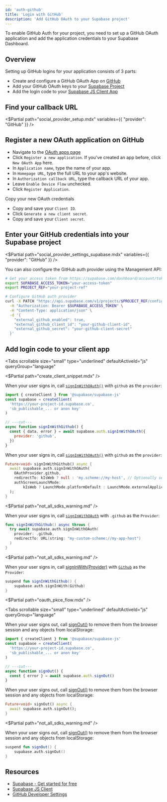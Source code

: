 ```yaml
---
id: 'auth-github'
title: 'Login with GitHub'
description: 'Add GitHub OAuth to your Supabase project'
---
```


To enable GitHub Auth for your project, you need to set up a GitHub OAuth application and add the application credentials to your Supabase Dashboard.

## Overview

Setting up GitHub logins for your application consists of 3 parts:

- Create and configure a GitHub OAuth App on [GitHub](https://github.com)
- Add your GitHub OAuth keys to your [Supabase Project](https://supabase.com/dashboard)
- Add the login code to your [Supabase JS Client App](https://github.com/supabase/supabase-js)

## Find your callback URL

<$Partial path="social_provider_setup.mdx" variables={{ "provider": "GitHub" }} />

## Register a new OAuth application on GitHub

- Navigate to the [OAuth apps page](https://github.com/settings/developers)
- Click `Register a new application`. If you've created an app before, click `New OAuth App` here.
- In `Application name`, type the name of your app.
- In `Homepage URL`, type the full URL to your app's website.
- In `Authorization callback URL`, type the callback URL of your app.
- Leave `Enable Device Flow` unchecked.
- Click `Register Application`.

Copy your new OAuth credentials

- Copy and save your `Client ID`.
- Click `Generate a new client secret`.
- Copy and save your `Client secret`.

## Enter your GitHub credentials into your Supabase project

<$Partial path="social_provider_settings_supabase.mdx" variables={{ "provider": "GitHub" }} />

You can also configure the GitHub auth provider using the Management API:

```bash
# Get your access token from https://supabase.com/dashboard/account/tokens
export SUPABASE_ACCESS_TOKEN="your-access-token"
export PROJECT_REF="your-project-ref"

# Configure GitHub auth provider
curl -X PATCH "https://api.supabase.com/v1/projects/$PROJECT_REF/config/auth" \
  -H "Authorization: Bearer $SUPABASE_ACCESS_TOKEN" \
  -H "Content-Type: application/json" \
  -d '{
    "external_github_enabled": true,
    "external_github_client_id": "your-github-client-id",
    "external_github_secret": "your-github-client-secret"
  }'
```

## Add login code to your client app

<Tabs
  scrollable
  size="small"
  type="underlined"
  defaultActiveId="js"
  queryGroup="language"
>
<TabPanel id="js" label="JavaScript">

<$Partial path="create_client_snippet.mdx" />

When your user signs in, call [`signInWithOAuth()`](/docs/reference/javascript/auth-signinwithoauth) with `github` as the `provider`:

```js
import { createClient } from '@supabase/supabase-js'
const supabase = createClient(
  'https://your-project-id.supabase.co',
  'sb_publishable_... or anon key'
)

// ---cut---
async function signInWithGithub() {
  const { data, error } = await supabase.auth.signInWithOAuth({
    provider: 'github',
  })
}
```

</TabPanel>
<TabPanel id="flutter" label="Flutter">

When your user signs in, call [`signInWithOAuth()`](/docs/reference/dart/auth-signinwithoauth) with `github` as the `provider`:

```dart
Future<void> signInWithGithub() async {
  await supabase.auth.signInWithOAuth(
    OAuthProvider.github,
    redirectTo: kIsWeb ? null : 'my.scheme://my-host', // Optionally set the redirect link to bring back the user via deeplink.
    authScreenLaunchMode:
        kIsWeb ? LaunchMode.platformDefault : LaunchMode.externalApplication, // Launch the auth screen in a new webview on mobile.
  );
}
```

</TabPanel>
<TabPanel id="swift" label="Swift">
<$Partial path="not_all_sdks_warning.md" />

When your user signs in, call [`signInWithOAuth`](/docs/reference/swift/auth-signinwithoauth) with `.github` as the `Provider`:

```swift
func signInWithGithub() async throws {
  try await supabase.auth.signInWithOAuth(
    provider: .github,
    redirectTo: URL(string: "my-custom-scheme://my-app-host")
  )
}
```

</TabPanel>
<TabPanel id="kotlin" label="Kotlin">
<$Partial path="not_all_sdks_warning.md" />

When your user signs in, call [signInWith(Provider)](/docs/reference/kotlin/auth-signinwithoauth) with [`Github`](https://github.com/supabase-community/supabase-kt/blob/master/Auth/src/commonMain/kotlin/io/github/jan/supabase/auth/providers/Providers.kt#L16-L20) as the `Provider`:

```kotlin
suspend fun signInWithGithub() {
	supabase.auth.signInWith(Github)
}
```

</TabPanel>
</Tabs>

<$Partial path="oauth_pkce_flow.mdx" />

<Tabs
  scrollable
  size="small"
  type="underlined"
  defaultActiveId="js"
  queryGroup="language"
>
<TabPanel id="js" label="JavaScript">

When your user signs out, call [signOut()](/docs/reference/javascript/auth-signout) to remove them from the browser session and any objects from localStorage:

```js
import { createClient } from '@supabase/supabase-js'
const supabase = createClient(
  'https://your-project-id.supabase.co',
  'sb_publishable_... or anon key'
)

// ---cut---
async function signOut() {
  const { error } = await supabase.auth.signOut()
}
```

</TabPanel>
<TabPanel id="flutter" label="Flutter">

When your user signs out, call [signOut()](/docs/reference/dart/auth-signout) to remove them from the browser session and any objects from localStorage:

```dart
Future<void> signOut() async {
  await supabase.auth.signOut();
}
```

</TabPanel>
<TabPanel id="kotlin" label="Kotlin">
<$Partial path="not_all_sdks_warning.md" />

When your user signs out, call [signOut()](/docs/reference/kotlin/auth-signout) to remove them from the browser session and any objects from localStorage:

```kotlin
suspend fun signOut() {
	supabase.auth.signOut()
}
```

</TabPanel>
</Tabs>

## Resources

- [Supabase - Get started for free](https://supabase.com)
- [Supabase JS Client](https://github.com/supabase/supabase-js)
- [GitHub Developer Settings](https://github.com/settings/developers)

